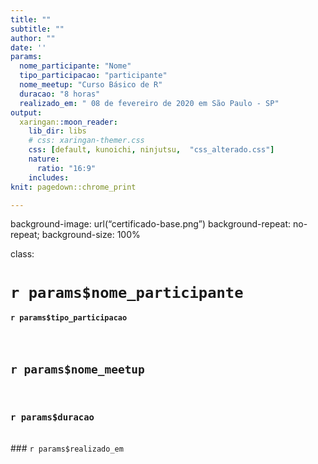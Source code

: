 ```yaml
---
title: ""
subtitle: ""  
author: ""
date: ''
params:
  nome_participante: "Nome"
  tipo_participacao: "participante"
  nome_meetup: "Curso Básico de R"
  duracao: "8 horas"
  realizado_em: " 08 de fevereiro de 2020 em São Paulo - SP"
output:
  xaringan::moon_reader:
    lib_dir: libs
    # css: xaringan-themer.css
    css: [default, kunoichi, ninjutsu,  "css_alterado.css"]
    nature:
      ratio: "16:9"
    includes:
knit: pagedown::chrome_print

---
```


background-image: url("certificado-base.png")
background-repeat: no-repeat;
background-size: 100%


class: 

# `r params$nome_participante` 
####  `r params$tipo_participacao` 
<br>

## `r params$nome_meetup` 
<br>

### `r params$duracao` 
<br>
### `r params$realizado_em` 
 


